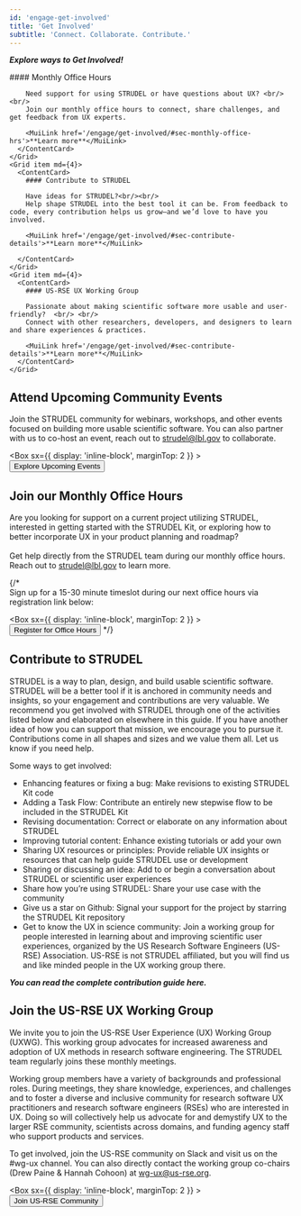 ```yaml
---
id: 'engage-get-involved'
title: 'Get Involved'
subtitle: 'Connect. Collaborate. Contribute.'
---
```


<Hero>

***Explore ways to Get Involved!***

<Grid container spacing={4}>
    <Grid item md={4}>
      <ContentCard>
        #### Monthly Office Hours

        Need support for using STRUDEL or have questions about UX? <br/> <br/>
        Join our monthly office hours to connect, share challenges, and get feedback from UX experts.
        
        <MuiLink href='/engage/get-involved/#sec-monthly-office-hrs'>**Learn more**</MuiLink>
      </ContentCard>
    </Grid>
    <Grid item md={4}>
      <ContentCard>
        #### Contribute to STRUDEL

        Have ideas for STRUDEL?<br/><br/>
        Help shape STRUDEL into the best tool it can be. From feedback to code, every contribution helps us grow—and we’d love to have you involved.
        
        <MuiLink href='/engage/get-involved/#sec-contribute-details'>**Learn more**</MuiLink>
        
      </ContentCard>
    </Grid>
    <Grid item md={4}>
      <ContentCard>
        #### US-RSE UX Working Group

        Passionate about making scientific software more usable and user-friendly?  <br/> <br/>
        Connect with other researchers, developers, and designers to learn and share experiences & practices.
        
        <MuiLink href='/engage/get-involved/#sec-contribute-details'>**Learn more**</MuiLink>
      </ContentCard>
    </Grid>
  </Grid>

</Hero>

<PageContainer>

<h2 id="sec-monthly-office-hrs">Attend Upcoming Community Events</h2>

Join the STRUDEL community for webinars, workshops, and other events focused on building more usable scientific software. 
You can also partner with us to co-host an event, reach out to <MuiLink href='mailto:strudel@lbl.gov' target='_blank'>strudel@lbl.gov</MuiLink> to collaborate.

  <Box
      sx={{
        display: 'inline-block',
        marginTop: 2
      }}
    >
    <Link to="/engage/events">
        <Button variant="contained">
          Explore Upcoming Events
        </Button>
    </Link>
  </Box>
  

<h2 id="sec-monthly-office-hrs">Join our Monthly Office Hours</h2>

Are you looking for support on a current project utilizing STRUDEL, interested in getting started with the STRUDEL Kit, or exploring how to better incorporate UX in your product planning and roadmap? 
<br/><br/>Get help directly from the STRUDEL team during our monthly office hours. Reach out to  <MuiLink href='mailto:strudel@lbl.gov' target='_blank'>strudel@lbl.gov</MuiLink> to learn more. 

{/*
<br/>Sign up for a 15-30 minute timeslot during our next office hours via registration link below:

<Box
      sx={{
        display: 'inline-block',
        marginTop: 2
      }}
    >
    <Link to="">
        <Button variant="contained">
          Register for Office Hours
        </Button>
    </Link>
  </Box>
  */}

<h2 id="sec-contribute-details">Contribute to STRUDEL</h2>


STRUDEL is a way to plan, design, and build usable scientific software. STRUDEL will be a better tool if it is anchored in community needs and insights, so your engagement and contributions are very valuable. We recommend you get involved with STRUDEL through one of the activities listed below and elaborated on elsewhere in this guide. If you have another idea of how you can support that mission, we encourage you to pursue it. Contributions come in all shapes and sizes and we value them all. Let us know if you <MuiLink href='https://github.com/strudel-science/strudel-kit/blob/main/CONTRIBUTING.md#getting-help' target='_blank'>need help</MuiLink>.

Some ways to get involved:

- <MuiLink href='https://github.com/strudel-science/strudel-kit/blob/main/CONTRIBUTING.md#proposing-or-adding-a-feature' target='_blank'>Enhancing features</MuiLink> or <MuiLink href='https://github.com/strudel-science/strudel-kit/blob/main/CONTRIBUTING.md#filing-or-fixing-a-bug' target='_blank'>fixing a bug</MuiLink>: Make revisions to existing STRUDEL Kit code
- <MuiLink href='https://github.com/strudel-science/strudel-kit/blob/main/CONTRIBUTING.md#proposing-or-adding-a-new-task-flow' target='_blank'>Adding a Task Flow</MuiLink>: Contribute an entirely new stepwise flow to be included in the STRUDEL Kit
- <MuiLink href='https://github.com/strudel-science/strudel-kit/blob/main/CONTRIBUTING.md#revising-the-docs' target='_blank'>Revising documentation</MuiLink>: Correct or elaborate on any information about STRUDEL
- <MuiLink href='https://github.com/strudel-science/strudel-kit/blob/main/CONTRIBUTING.md#improving-guides' target='_blank'>Improving tutorial content</MuiLink>: Enhance existing tutorials or add your own
- <MuiLink href='https://github.com/strudel-science/strudel-kit/blob/main/CONTRIBUTING.md#sharing-ux-resources-or-principles' target='_blank'>Sharing UX resources or principles</MuiLink>: Provide reliable UX insights or resources that can help guide STRUDEL use or development
- <MuiLink href='https://github.com/strudel-science/strudel-kit/blob/main/CONTRIBUTING.md#contributing-to-a-discussion' target='_blank'>Sharing or discussing an idea</MuiLink>: Add to or begin a conversation about STRUDEL or scientific user experiences
- <MuiLink href='https://github.com/strudel-science/strudel-kit/blob/main/CONTRIBUTING.md#adding-an-example' target='_blank'>Share how you’re using STRUDEL</MuiLink>: Share your use case with the community
- <MuiLink href='https://github.com/strudel-science/strudel-kit' target='_blank'>Give us a star on Github</MuiLink>: Signal your support for the project by <MuiLink href='https://docs.github.com/en/get-started/exploring-projects-on-github/saving-repositories-with-stars' target='_blank'>starring</MuiLink> the STRUDEL Kit repository
- <MuiLink href='https://us-rse.org/wg/ux/' target='_blank'>Get to know the UX in science community</MuiLink>: Join a working group for people interested in learning about and improving scientific user experiences, organized by the US Research Software Engineers (US-RSE) Association. US-RSE is not STRUDEL affiliated, but you will find us and like minded people in the UX working group there.

***You can read the <MuiLink href='https://github.com/strudel-science/strudel-kit/blob/main/CONTRIBUTING.md' target='_blank'>complete contribution guide here</MuiLink>.***

<h2 id="sec-us-rse-wg">Join the US-RSE UX Working Group</h2>

We invite you to join the US-RSE User Experience (UX) Working Group (UXWG). This working group advocates for increased awareness and adoption of UX methods in research software engineering. The STRUDEL team regularly joins these monthly meetings.

Working group members have a variety of backgrounds and professional roles. During meetings, they share knowledge, experiences, and challenges and to foster a diverse and inclusive community for research software UX practitioners and research software engineers (RSEs) who are interested in UX. Doing so will collectively help us advocate for and demystify UX to the larger RSE community, scientists across domains, and funding agency staff who support products and services.

To get involved, <MuiLink href='https://docs.google.com/forms/d/e/1FAIpQLSdJbPczGHFN8mfMFu_YQym508OzFtOZxfSzr1sOoINxaMmiaw/viewform' target='_blank'>join the US-RSE community on Slack</MuiLink> and visit us on the <MuiLink href='https://usrse.slack.com/messages/wg-ux' target='_blank'>#wg-ux</MuiLink>  channel. You can also directly contact the working group co-chairs (Drew Paine & Hannah Cohoon) at <MuiLink href='mailto:wg-ux@us-rse.org' target='_blank'>wg-ux@us-rse.org</MuiLink>.

<Box
      sx={{
        display: 'inline-block',
        marginTop: 2
      }}
    >
    <Link to="https://docs.google.com/forms/d/e/1FAIpQLSdJbPczGHFN8mfMFu_YQym508OzFtOZxfSzr1sOoINxaMmiaw/viewform">
        <Button variant="contained">
          Join US-RSE Community
        </Button>
    </Link>
  </Box>


</PageContainer>